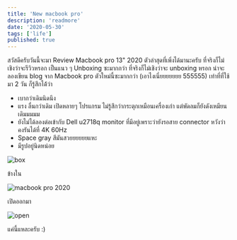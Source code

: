 ```yaml
---
title: 'New macbook pro'
description: 'readmore'
date: '2020-05-30'
tags: ['life']
published: true
---
```


สวัสดีครับวันนี้จะมา Review Macbook pro 13" 2020 ตัวล่าสุดที่เพิ่งได้มานะครับ ที่จริงก็ไม่เชิงว่าจะรีวิวหรอก เป็นแนว ๆ Unboxing ซะมากกว่า ที่จริงก็ไม่เชิงว่าจะ unboxing หรอก น่าจะลองเขียน blog จาก Macbook pro ตัวใหม่นี้ซะมากกว่า (เอาไงเนี่ยยยยยยย 555555) เท่าที่ที่ใช้มา 2 วัน ก็รู้สึกได้้ว่า

- เบากว่าเดิมนิดนึง
- แรง ลื่นกว่าเดิม เปิดหลายๆ โปรแกรม ไม่รู้สึกว่ากระตุกเหมือนเครื่องเก่า แต่พัดลมก็ยังดังเหมียนเดิมมมมม
- ยังไม่ได้ลองต่อเข้ากับ Dell u2718q monitor ที่มีอยู่เพราะว่ายังรอสาย connector หวังว่าคงรันได้ที่ 4K 60Hz
- Space gray สีมันสวยยยยยยแหะ
- มีรูปอยู่นิดหน่อย

![box](/images/2020-05-30/box.jpg)

ข้างใน

![macbook pro 2020](/images/2020-05-30/macbookpro.jpg)

เปิดออกมา

![open](/images/2020-05-30/open.jpg)

แค่นี้แหละครับ :)
